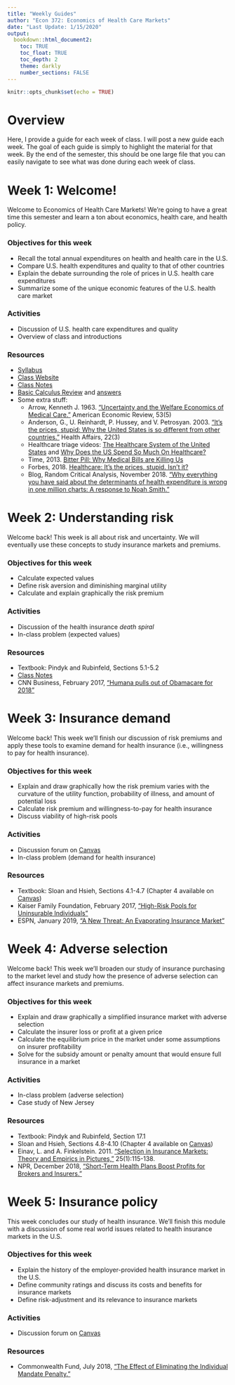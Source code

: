 ```yaml
---
title: "Weekly Guides"
author: "Econ 372: Economics of Health Care Markets"
date: "Last Update: 1/15/2020"
output: 
  bookdown::html_document2:
    toc: TRUE
    toc_float: TRUE
    toc_depth: 2
    theme: darkly
    number_sections: FALSE
---
```


```r
knitr::opts_chunk$set(echo = TRUE)

```

# Overview 
Here, I provide a guide for each week of class. I will post a new guide each week. The goal of each guide is simply to highlight the material for that week. By the end of the semester, this should be one large file that you can easily navigate to see what was done during each week of class.

# Week 1: Welcome!
Welcome to Economics of Health Care Markets! We're going to have a great time this semester and learn a ton about economics, health care, and health policy.

### Objectives for this week
- Recall the total annual expenditures on health and health care in the U.S.
- Compare U.S. health expenditures and quality to that of other countries
- Explain the debate surrounding the role of prices in U.S. health care expenditures
- Summarize some of the unique economic features of the U.S. health care market
 

### Activities 
- Discussion of U.S. health care expenditures and quality
- Overview of class and introductions

### Resources 
- [Syllabus](Syllabus/Econ372-Syllabus.pdf)
- [Class Website](https://imccart.github.io/Econ-372)
- [Class Notes](01-Introduction/01-slides.html)
- [Basic Calculus Review](01-Introduction/practice_problems.pdf) and [answers](01-Introduction/practice_problems_solutions.pdf)
- Some extra stuff:
  - Arrow, Kenneth J. 1963. ["Uncertainty and the Welfare Economics of Medical Care."](https://www.jstor.org/stable/1812044?seq=1#metadata_info_tab_contents) American Economic Review, 53(5)
  - Anderson, G., U. Reinhardt, P. Hussey, and V. Petrosyan. 2003. ["It's the prices, stupid: Why the United States is so different from other countries."](https://www.healthaffairs.org/doi/full/10.1377/hlthaff.22.3.89) Health Affairs, 22(3)
  - Healthcare triage videos: [The Healthcare System of the United States](https://www.youtube.com/watch?v=yN-MkRcOJjY) and [Why Does the US Spend So Much On Healthcare?](https://www.youtube.com/watch?v=tFtAohYPSFc)
  - Time, 2013. [Bitter Pill: Why Medical Bills are Killing Us](https://time.com/198/bitter-pill-why-medical-bills-are-killing-us/)
  - Forbes, 2018. [Healthcare: It's the prices, stupid. Isn't it?](https://www.forbes.com/sites/elliekincaid/2018/03/13/healthcare-its-the-prices-stupid-isnt-it/#52a5fda3198a)
  - Blog, Random Critical Analysis, November 2018. ["Why everything you have said about the determinants of health expenditure is wrong in one million charts: A response to Noah Smith."](https://randomcriticalanalysis.com/2018/11/19/why-everything-you-know-about-healthcare-is-wrong-in-one-million-charts-a-response-to-noah-smith/)
  
  
# Week 2: Understanding risk
Welcome back! This week is all about risk and uncertainty. We will eventually use these concepts to study insurance markets and premiums.

### Objectives for this week
- Calculate expected values
- Define risk aversion and diminishing marginal utility
- Calculate and explain graphically the risk premium
 

### Activities
- Discussion of the health insurance *death spiral*
- In-class problem (expected values)
 

### Resources
- Textbook: Pindyk and Rubinfeld, Sections 5.1-5.2
- [Class Notes](02-Insurance/02-slides.html)
- CNN Business, February 2017, ["Humana pulls out of Obamacare for 2018"](https://money.cnn.com/2017/02/14/news/economy/humana-obamacare-insurer/)


# Week 3: Insurance demand
Welcome back! This week we'll finish our discussion of risk premiums and apply these tools to examine demand for health insurance (i.e., willingness to pay for health insurance).

 
### Objectives for this week
- Explain and draw graphically how the risk premium varies with the curvature of the utility function, probability of illness, and amount of potential loss
- Calculate risk premium and willingness-to-pay for health insurance
- Discuss viability of high-risk pools
 

### Activities
- Discussion forum on [Canvas](https://canvas.emory.edu/courses/70035)
- In-class problem (demand for health insurance)


### Resources
- Textbook: Sloan and Hsieh, Sections 4.1-4.7 (Chapter 4 available on [Canvas](https://canvas.emory.edu/courses/70035))
- Kaiser Family Foundation, February 2017, ["High-Risk Pools for Uninsurable Individuals"](https://www.kff.org/health-reform/issue-brief/high-risk-pools-for-uninsurable-individuals/)
- ESPN, January 2019, ["A New Threat: An Evaporating Insurance Market"](https://www.espn.com/espn/story/_/id/25776964/insurance-market-football-evaporating-causing-major-threat-nfl-pop-warner-colleges-espn)
 

# Week 4: Adverse selection
Welcome back! This week we'll broaden our study of insurance purchasing to the market level and study how the presence of adverse selection can affect insurance markets and premiums.

### Objectives for this week
- Explain and draw graphically a simplified insurance market with adverse selection
- Calculate the insurer loss or profit at a given price
- Calculate the equilibrium price in the market under some assumptions on insurer profitability
- Solve for the subsidy amount or penalty amount that would ensure full insurance in a market
 

### Activities
- In-class problem (adverse selection)
- Case study of New Jersey

 
### Resources
- Textbook: Pindyk and Rubinfeld, Section 17.1
- Sloan and Hsieh, Sections 4.8-4.10 (Chapter 4 available on [Canvas](https://canvas.emory.edu/courses/70035))
- Einav, L. and A. Finkelstein. 2011. ["Selection in Insurance Markets: Theory and Empirics in Pictures,"](https://www.aeaweb.org/articles?id=10.1257/jep.25.1.115) 25(1):115-138.
- NPR, December 2018, ["Short-Term Health Plans Boost Profits for Brokers and Insurers."](https://www.npr.org/sections/health-shots/2018/12/21/678605152/short-term-health-plans-boost-profits-for-brokers-and-insurers)
 


# Week 5: Insurance policy
This week concludes our study of health insurance. We'll finish this module with a discussion of some real world issues related to health insurance markets in the U.S.

 
### Objectives for this week
- Explain the history of the employer-provided health insurance market in the U.S.
- Define community ratings and discuss its costs and benefits for insurance markets
- Define risk-adjustment and its relevance to insurance markets
 

### Activities
- Discussion forum on [Canvas](https://canvas.emory.edu/courses/70035)
 

### Resources
- Commonwealth Fund, July 2018, ["The Effect of Eliminating the Individual Mandate Penalty."](https://www.commonwealthfund.org/publications/fund-reports/2018/jul/eliminating-individual-mandate-penalty-behavioral-factors)
 